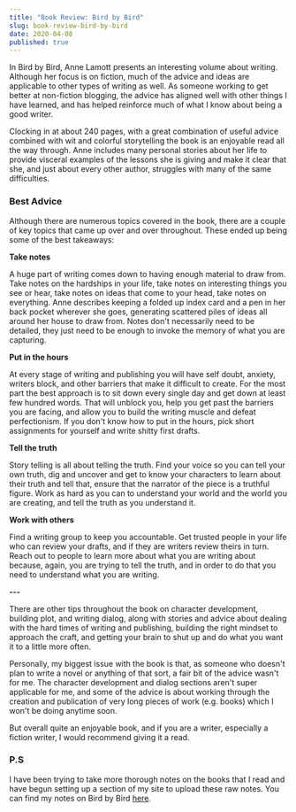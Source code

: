 ```yaml
---
title: "Book Review: Bird by Bird"
slug: book-review-bird-by-bird
date: 2020-04-08
published: true
---
```


In Bird by Bird, Anne Lamott presents an interesting volume about writing. Although her focus is on fiction, much of the advice and ideas are applicable to other types of writing as well. As someone working to get better at non-fiction blogging, the advice has aligned well with other things I have learned, and has helped reinforce much of what I know about being a good writer.

Clocking in at about 240 pages, with a great combination of useful advice combined with wit and colorful storytelling the book is an enjoyable read all the way through. Anne includes many personal stories about her life to provide visceral examples of the lessons she is giving and make it clear that she, and just about every other author, struggles with many of the same difficulties.

### Best Advice

Although there are numerous topics covered in the book, there are a couple of key topics that came up over and over throughout. These ended up being some of the best takeaways:

**Take notes** 

A huge part of writing comes down to having enough material to draw from. Take notes on the hardships in your life, take notes on interesting things you see or hear, take notes on ideas that come to your head, take notes on everything. Anne describes keeping a folded up index card and a pen in her back pocket wherever she goes, generating scattered piles of ideas all around her house to draw from. Notes don't necessarily need to be detailed, they just need to be enough to invoke the memory of what you are capturing.

**Put in the hours**

At every stage of writing and publishing you will have self doubt, anxiety, writers block, and other barriers that make it difficult to create. For the most part the best approach is to sit down every single day and get down at least few hundred words. That will unblock you, help you get past the barriers you are facing, and allow you to build the writing muscle and defeat perfectionism. If you don't know how to put in the hours, pick short assignments for yourself and write shitty first drafts. 

**Tell the truth**

Story telling is all about telling the truth. Find your voice so you can tell your own truth, dig and uncover and get to know your characters to learn about their truth and tell that, ensure that the narrator of the piece is a truthful figure. Work as hard as you can to understand your world and the world you are creating, and tell the truth as you understand it.

**Work with others**

Find a writing group to keep you accountable. Get trusted people in your life who can review your drafts, and if they are writers review theirs in turn. Reach out to people to learn more about what you are writing about because, again, you are trying to tell the truth, and in order to do that you need to understand what you are writing.

**---**

There are other tips throughout the book on character development, building plot, and writing dialog, along with stories and advice about dealing with the hard times of writing and publishing, building the right mindset to approach the craft, and getting your brain to shut up and do what you want it to a little more often.

Personally, my biggest issue with the book is that, as someone who doesn't plan to write a novel or anything of that sort, a fair bit of the advice wasn't for me. The character development and dialog sections aren't super applicable for me, and some of the advice is about working through the creation and publication of very long pieces of work (e.g. books) which I won't be doing anytime soon.

But overall quite an enjoyable book, and if you are a writer, especially a fiction writer, I would recommend giving it a read.

### P.S

I have been trying to take more thorough notes on the books that I read and have begun setting up a section of my site to upload these raw notes. You can find my notes on Bird by Bird [here](https://aengusmcmillin.com/notes/bird-by-bird).


